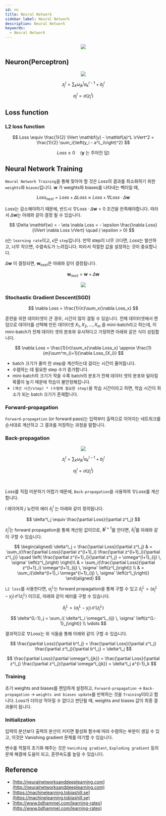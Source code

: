 ```yaml
---
id: nn
title: Neural Network
sidebar_label: Neural Network
description: Neural Network
keywords:
  - Neural Network
---
```



<center>
  <img src={useBaseUrl("img/mlops/nn/nn-nn.jpg")} />
</center>

## Neuron(Perceptron)

<center>
  <img src={useBaseUrl("img/mlops/nn/nn-neuron.jpg")} />
</center>

$$
z^l_j = \sum_k{\omega^l_{jk}a^{l-1}_k} + b^l_j
$$

$$
a^l_j = \sigma\left(z^l_j\right)
$$

## Loss function

### L2 loss function

$$
Loss \equiv \frac{1}{2} \lVert \mathbf{y} - \mathbf{a}^L \rVert^2 = \frac{1}{2} \sum_i{\left(y_i - a^L_i\right)^2}
$$

$$
Loss \geq 0 \quad \left(\mathbf{y}\text{ 는 주어진 답}\right)
$$

## Neural Network Training

`Neural Network Training`을 통해 찾아야 할 것은 $Loss$의 결과를 최소화하기 위한 `weights`와 `biases`입니다. $\mathbf{w}$ 가 weights와 biases를 나타내는 벡터일 때,

$$
Loss_{next} = Loss + \Delta Loss \approx Loss + \nabla Loss \cdot \Delta \mathbf{w}
$$

$Loss$는 감소해야하기 때문에, 반드시 $\nabla Loss \cdot \Delta \mathbf{w} < 0$ 조건을 만족해야합니다. 따라서 $\Delta \mathbf{w}$는 아래와 같이 결정 될 수 있습니다.

$$
\Delta \mathbf{w} = - \eta \nabla Loss = - \epsilon \frac{\nabla Loss}{\lVert \nabla Loss \rVert} \quad ( \epsilon > 0)
$$

$\eta$는 `learning rate`이고, $\epsilon$은 `step`입니다. 만약 step이 너무 크다면, $Loss$는 발산하고, 너무 작으면, 수렴속도가 느려집니다. 따라서 적절한 값을 설정하는 것이 중요합니다.

$\Delta \mathbf{w}$ 이 결정되면, $\mathbf{w}_{next}$은 아래와 같이 결정됩니다.

$$
\mathbf{w}_{next} = \mathbf{w} + \Delta \mathbf{w}
$$

<center>
  <img src={useBaseUrl("img/mlops/nn/nn-lr-loss.jpg")} />
</center>

### Stochastic Gradient Descent(SGD)

$$
\nabla Loss = \frac{1}{n}\sum_x{\nabla Loss_x}
$$

훈련을 위한 데이터셋이 큰 경우, 시간이 많이 걸릴 수 있습니다. 전체 데이터셋에서 랜덤으로 데이터를 선택해 만든 데이터셋 $X_1, X_2, ..., X_m$ 을 mini-batch라고 하는데, 이 mini-batch가 전체 데이터 셋의 분포와 유사하다고 가정하면 아래와 같은 식이 성립합니다.

$$
\nabla Loss = \frac{1}{n}\sum_x{\nabla Loss_x} \approx \frac{1}{m}\sum^m_{i=1}{\nabla Loss_{X_i}}
$$

- batch 크기가 줄어 한 step을 계산하는데 걸리는 시간이 줄어듭니다.
- 수렴하는 데 필요한 step 수가 증가합니다.
- mini-batch의 크기가 작을 수록 batch의 분포가 전체 데이터 셋의 분포와 달라질 확률이 높기 때문에 학습이 불안정해집니다.
- `(계산 시간/step) * (수렴에 필요한 step)`을 학습 시간이라고 하면, 학습 시간이 최소가 되는 batch 크기가 존재합니다.

### Forward-propagation

`Forward-propagation` (or forward pass)는 입력부터 출력으로 이어지는 네트워크를 순서대로 계산하고 그 결과를 저장하는 과정을 말합니다.

### Back-propagation

<center>
  <img src={useBaseUrl("img/mlops/nn/nn-back-propagation.jpg")} />
</center>

$$
z^l_j = \sum_k{\omega^l_{jk}a^{l-1}_k} + b^l_j
$$

$$
a^l_j = \sigma\left(z^l_j\right)
$$

<br />

$Loss$를 직접 미분하기 어렵기 때문에, `Back-propagation`을 사용하여 $\nabla Loss$를 계산합니다.

$l$ 레이어의 $j$ 뉴런의 에러 $\delta^l_j$ 는 아래와 같이 정의됩니다.

$$
\delta^l_j \equiv \frac{\partial Loss}{\partial z^l_j}
$$

$z^l_j$는 forward propagation을 통해 계산된 값이므로, $\mathbf{\delta}^{l+1}$를 안다면, $\delta^l_j$를 아래와 같이 구할 수 있습니다.

$$
\begin{aligned}
\delta^l_j = \frac{\partial Loss}{\partial z^l_j}
& = \sum_i{\frac{\partial Loss}{\partial z^{l+1}_i} \frac{\partial z^{l+1}_i}{\partial z^l_j}}
  \quad \left( \frac{\partial z^{l+1}_i}{\partial z^l_j} = \omega^{l+1}_{ij} \, \sigma' \left(z^l_j\right) \right)\\
& = \sum_i{\frac{\partial Loss}{\partial z^{l+1}_i} \omega^{l+1}_{ij} \, \sigma' \left(z^l_j\right)} \\
& = \sum_i{\delta^{l+1}_i \omega^{l+1}_{ij} \, \sigma' \left(z^l_j\right)}
\end{aligned}
$$

`L2 loss`를 사용한다면, $a^L_j$는 forward propagation을 통해 구할 수 있고 $\delta^L_j = (a^L_j - y_j) \, \sigma' \left( z^L_j \right)$ 이므로, 아래와 같이 에러를 구할 수 있습니다.

$$
\delta^L_j = (a^L_j - y_j) \, \sigma' \left( z^L_j \right)
$$

$$
\delta^{L-1}_j = \sum_i{ \delta^L_i \omega^L_{ij} \, \sigma' \left(z^{L-1}_j\right)} \\
\vdots
$$

결과적으로 $\nabla Loss$는 위 식들을 통해 아래와 같이 구할 수 있습니다.

$$
\frac{\partial Loss}{\partial b^l_j} = \frac{\partial Loss}{\partial z^l_j} \frac{\partial z^l_j}{\partial b^l_j} = \delta^l_j
$$

$$
\frac{\partial Loss}{\partial \omega^l_{jk}} = \frac{\partial Loss}{\partial z^l_j} \frac{\partial z^l_j}{\partial \omega^l_{jk}} = \delta^l_j a^{l-1}_k
$$

### Training

초기 weights and biases를 랜덤하게 설정하고, `Forward-propagation` -> `Back-propagation` -> `weights and biases update`를 반복하는 것을 `Training`이라고 합니다. $Loss$가 더이상 작아질 수 없다고 판단될 때, weights and biases 값이 최종 결과물이 됩니다.

### Initialization

입력의 분산보다 출력의 분산이 커지면 활성화 함수에 따라 수렴하는 부분이 생길 수 있고, 이것은 Vanishing gradient 문제를 야기할 수 있습니다.

변수를 적절히 초기화 해주는 것은 `Vanishing gradient`, `Exploding gradient` 등의 문제 해결에 도움이 되고, 훈련속도를 높일 수 있습니다.

## Reference

- [http://neuralnetworksanddeeplearning.com](http://neuralnetworksanddeeplearning.com)
- [https://machinelearning.tobiashill.se](https://machinelearning.tobiashill.se)
- [http://www.bdhammel.com/learning-rates](http://www.bdhammel.com/learning-rates)
